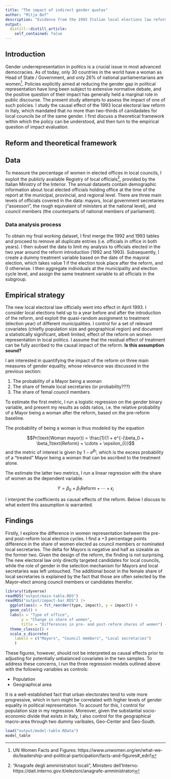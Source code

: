 ```yaml
---
title: "The impact of indirect gender quotas"
author: "Mitja Bof"
description: "Evidence from the 1993 Italian local elections law reform"
output:
  distill::distill_article:
    self_contained: false
---
```




## Introduction

Gender underrepresentation in politics is a crucial issue in most advanced democracies. As of today, only 30 countries in the world have a woman as Head of State / Government, and only 26\% of national parliamentarians are women^[UN Women Facts and Figures: https://www.unwomen.org/en/what-we-do/leadership-and-political-participation/facts-and-figures#_edn1]. Policies explicitly aimed at reducing the gender gap in political representation have long been subject to extensive normative debate, and the positive question of their impact has generally held a marginal role in public discourse. The present study attempts to assess the impact of one of such policies. I study the causal effect of the 1993 local electoral law reform in Italy, which mandated that no more than two-thirds of canidadates for local councils be of the same gender. I first discuss a theoretical framework within which the policy can be understood, and then turn to the empirical question of impact evaluation.


## Reform and theoretical framework


## Data

To measure the percentage of women in elected offices in local councils, I exploit the publicly available Registry of local officials^["Anagrafe degli amministratori locali", Ministero dell'Interno: https://dait.interno.gov.it/elezioni/anagrafe-amministratori], provided by the Italian Ministry of the Interior. The annual datasets contain demographic information about local elected officials holding office at the time of the report at the municipal, provincial, and regional level. There are three main levels of officials covered in the data: mayors, local government secretaries ("assessori", the rough equivalent of ministers at the national level), and council members (the counterparts of national members of parliament). 

### Data analysis process

To obtain my final working dataset, I first merge the 1992 and 1993 tables and proceed to remove all duplicate entries (i.e. officials in office in both years). I then subset the data to limit my analysis to officials elected in the two year around the reform introduction (1992 and 1993). Subsequently, I create a dummy treatment variable based on the date of the mayoral election, which takes value 1 if the election took place after the reform, and 0 otherwise. I then aggregate individuals at the municipality and election cycle level, and assign the same treatment variable to all officials in the subgroup.

## Empirical strategy

The new local electoral law officially went into effect in April 1993. I consider local elections held up to a year before and after the introduction of the reform, and exploit the quasi-random assignment to treatment (election year) of different municipalities. I control for a set of relevant covariates (chiefly population size and geographical region) and document a statistically significant, albeit limited, effect of the reform on women representation in local politics.
I assume that the residual effect of treatment can be fully ascribed to the causal impact of the reform. **Is this assumption sound?**

I am interested in quantifying the impact of the reform on three main measures of gender equality, whose relevance was discussed in the previous section:

1. The probability of a Mayor being a woman
2. The share of female local secretaries (or probability???)
3. The share of femal council members

To estimate the first metric, I run a logistic regression on the gender binary variable, and present my results as odds ratios, i.e. the relative probability of a Mayor being a woman after the reform, based on the pre-reform baseline.

The probability of being a woman is thus modeled by the equation

$$Pr(\text{Woman mayor}) = \frac{1}{1 + e^{-(\beta_0 + \beta_1\text{Reform} + \cdots + \epsilon_i)}}$$
and the metric of interest is given by $1 - e^{\beta_1}$, which is the excess probability of a "treated" Mayor being a woman that can be ascribed to the treatment alone.

The estimate the latter two metrics, I run a linear regression with the share of women as the dependent variable.

$$Y = \beta_0 + \beta_1\text{Reform} + \cdots + \epsilon_i$$

I interpret the coefficients as causal effects of the reform. Below I discuss to what extent this assumption is warranted.



## Findings

Firstly, I explore the difference in women representation between the pre- and post-reform local election cycles. I find a +3 percentage points difference in the share of women elected as council members or nominated local secretaries. The delta for Mayors is negative and half as sizeable as the former two. Given the design of the reform, the finding is not surprising. The new electoral law only directly targeted candidates for local councils, while the role of gender in the selection mechanism for Mayors and local secretaries was left untouched. The additional boost in the female share of local secretaries is explained by the fact that those are often selected by the Mayor-elect among council members or candidates therefor.


```r
library(tidyverse)
readRDS("output/main-table.RDS")
readRDS("output/impact-bar.RDS") |>
  ggplot(aes(x = fct_reorder(type, impact), y = impact)) + 
  geom_col() + 
  labs(x = "Type of office",
       y = "Change in share of women", 
       title = "Differences in pre- and post-reform shares of women") + 
  theme_classic() + 
  scale_x_discrete(
    labels = c("Mayors", "Council members", "Local secretaries")
    )
```

These figures, however, should not be interpreted as causal effects prior to adjusting for potentially unbalanced covariates in the two samples.
To address these concerns, I run the three regression models outlined above with the following variables as controls:

+ Population
+ Geographical area

It is a well-established fact that urban electorates tend to vote more progressive, which in turn might be correlated with higher levels of gender equality in political representation. To account for this, I control for population size in my regression.
Moreover, given the substantial socio-economic divide that exists in Italy, I also control for the geographical macro-area through two dummy varibales, Geo-Center and Geo-South.

```r
load("output/model-table.RData")
model_table
```

